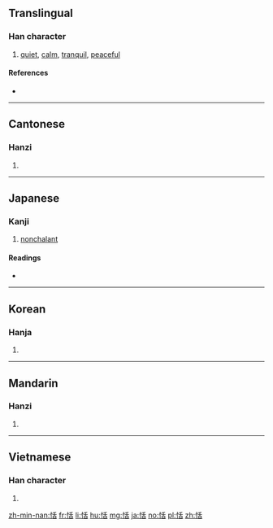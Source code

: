 ==Translingual==

===Han character===
{{Han char|rn=61|rad=心|as=06|sn=9|four=92064|canj=PHJR|ids=⿰忄舌}}

# [[quiet]], [[calm]], [[tranquil]], [[peaceful]]

====References====
* {{Han ref|kx=0385.140|dkj=10595|dj=0717.040|hdz=42296.050|uh=606C|ud=24684|bh=ABEF|bd=44015}}

----

==Cantonese==

===Hanzi===
{{yue-hanzi|jyut=[[tim4]], [[tim5]]|y=tim4, tim5}}

# {{defn|lang=yue|sort=心06}}

----

==Japanese==

===Kanji===
{{ja-kanji|grade=|rs=心06}}

# [[nonchalant]]

====Readings====
* {{ja-readings|on=[[てん]] (ten)|kun=[[やすい]] (yasui)}}

----

==Korean==

===Hanja===
{{ko-hanja|hangeul=[[념]], [[염]]|eumhun=|rv=nyeom, yeom|mr=nyŏm, yŏm|y=nyem, yem}}

# {{defn|lang=ko|sort=心06}}

----

==Mandarin==

===Hanzi===
{{cmn-hanzi|pin=[[tián]] ([[tian2]]), [[wū]] ([[wu1]]), [[wù]] ([[wu4]])|wg=t'ien<sup>2</sup>, wu<sup>1</sup>, wu<sup>4</sup>}}

# {{defn|lang=cmn|sort=心06}}

----

==Vietnamese==

===Han character===
{{vi-hantu|[[điềm]], [[đềm]]|rs=心06}}

# {{defn|lang=vi|sort=心06}}

[[zh-min-nan:恬]]
[[fr:恬]]
[[li:恬]]
[[hu:恬]]
[[mg:恬]]
[[ja:恬]]
[[no:恬]]
[[pl:恬]]
[[zh:恬]]